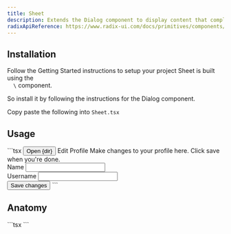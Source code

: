 ```yaml
---
title: Sheet
description: Extends the Dialog component to display content that complements the main content of the screen.
radixApiReference: https://www.radix-ui.com/docs/primitives/components/dialog#api-reference
---
```


<ComponentDemo name="Sheet" />

## <HeaderLink href="#installation">Installation</HeaderLink>

<Steps id="installation">

<Step className="inline-flex items-center gap-2 [&>p]:mt-0">
  Follow the
  <Link href={"/docs/getting-started"}>Getting Started</Link>
  instructions to setup your project
</Step>
<Step>
Sheet is built using the <Code>
  \<Dialog />
</Code> component.

So install it by following the instructions for the <Link href="/docs/components/Dialog">Dialog</Link> component.

</Step>

<Step>
  Copy paste the following into <Code>Sheet.tsx</Code>
</Step>
<ComponentSource name="Sheet" />

</Steps>

## <HeaderLink href="#usage">Usage</HeaderLink>

<CodeCopyBlock id="usage">
  ```tsx
  <Sheet>
    <SheetTrigger asChild>
      <Button variants={{ type: "secondary" }}>Open {dir}</Button>
    </SheetTrigger>
    <SheetContent position={"right"}>
      <SheetHeader>
        <SheetTitle>Edit Profile</SheetTitle>
        <SheetDescription>Make changes to your profile here. Click save when you're done.</SheetDescription>
      </SheetHeader>
      <div className="grid gap-4 py-4">
        <div className="grid grid-cols-4 items-center gap-4">
          <label htmlFor="name" className="text-right">
            Name
          </label>
          <Input id="name" defaultValue="Pedro Duarte" className="col-span-3" />
        </div>
        <div className="grid grid-cols-4 items-center gap-4">
          <label htmlFor="username" className="text-right">
            Username
          </label>
          <Input id="username" defaultValue="@peduarte" className="col-span-3" />
        </div>
      </div>
      <SheetFooter>
        <SheetClose asChild>
          <Button type="submit">Save changes</Button>
        </SheetClose>
      </SheetFooter>
    </SheetContent>
  </Sheet>
  ```
</CodeCopyBlock>

## <HeaderLink href="#anatomy">Anatomy</HeaderLink>

<CodeBlock id="anatomy">
  ```tsx
  <Sheet>
    <SheetTrigger></SheetTrigger>
    <SheetContent>
      <SheetHeader>
        <SheetTitle></SheetTitle>
        <SheetDescription></SheetDescription>
      </SheetHeader>
      <SheetFooter>
        <SheetClose></SheetClose>
      </SheetFooter>
    </SheetContent>
  </Sheet>
  ```
</CodeBlock>
